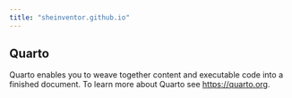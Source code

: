 ```yaml
---
title: "sheinventor.github.io"
---
```


## Quarto

Quarto enables you to weave together content and executable code into a finished document. To learn more about Quarto see <https://quarto.org>.
